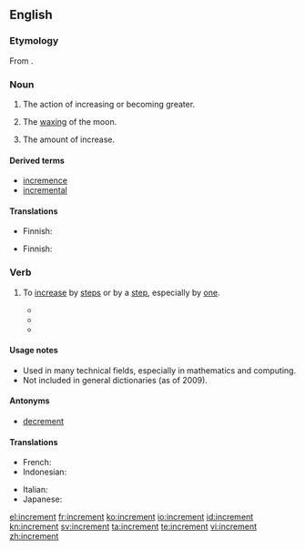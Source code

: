 ==English==

===Etymology===
From {{etyl|la}} {{attention|la}} {{term|incrementum|lang=la}}.

===Noun===
{{en-noun}}

# The action of increasing or becoming greater.
# {{heraldry}} The [[wax|waxing]] of the moon.
# The amount of increase.

====Derived terms====
* [[incremence]] {{i|rare}}
* [[incremental]]

====Translations====
{{trans-top|The action of increasing or becoming greater}}
* Finnish: {{t+|fi|kasvu}}
{{trans-mid}}
{{trans-bottom}}

{{trans-top|The waxing of the moon}}
{{trans-mid}}
{{trans-bottom}}

{{trans-top|The amount of increase}}
* Finnish: {{t+|fi|kasvu}}
{{trans-mid}}
{{trans-bottom}}

===Verb===
{{en-verb}}

# {{intransitive|transitive}} To [[increase]] by [[step]]s or by a [[step]], especially by [[one]].
#* {{quote-journal|title=On Magnetic Circuits|author=H. E. J. G. Du Bois|work=Philosophical magazine‎|page=346|year=1890|passage=... any given value just before observing, the actual pressures must as frequently be '''incremented''' as decremented, both in the "on" and the "off" series.}}
#* {{quote-news|title=Busiest two weeks for recruiters|work=Recruiter Magazine|date=Jan 23|year=2007|passage=public sector professional services recruitment, has seen a strong seasonal upturn which has '''incremented''' year on year since 2002 by an average of 12%.}}
#* {{quote-book|title=The UNIX programming environment|page=124|author=Brian W. Kernighan|coauthors=Rob Pike|year=1984|passage=The first for loop looks at each word in the input line, '''incrementing''' the element of array num subscripted by the word.}}

====Usage notes====
* Used in many technical fields, especially in mathematics and computing.
* Not included in general dictionaries (as of 2009).

====Antonyms====
* [[decrement]]

====Translations====
{{trans-top|To increase in steps}}
* French: {{t+|fr|incrémenter}}
* Indonesian: {{t+|id|naik|alt=menaikkan|xs=Indonesian}}
{{trans-mid}}
* Italian: {{t+|it|incrementare}}
* Japanese: {{t-|ja|増す|tr=masu}}
{{trans-bottom}}

[[el:increment]]
[[fr:increment]]
[[ko:increment]]
[[io:increment]]
[[id:increment]]
[[kn:increment]]
[[sv:increment]]
[[ta:increment]]
[[te:increment]]
[[vi:increment]]
[[zh:increment]]